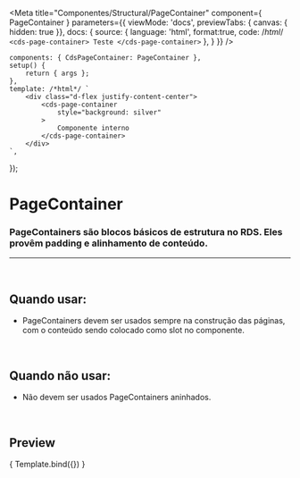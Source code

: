 
<Meta
	title="Componentes/Structural/PageContainer"
	component={ PageContainer }
	parameters={{
	viewMode: 'docs',
	previewTabs: { canvas: { hidden: true }},
	docs: {
		source: {
			language: 'html',
			format:true,
			code: /*html*/ 
`<cds-page-container>
	Teste
</cds-page-container>`
},
		}
	}}
/>

	components: { CdsPageContainer: PageContainer },
	setup() {
		return { args };
	},
	template: /*html*/ `
		<div class="d-flex justify-content-center">
			<cds-page-container
				style="background: silver"
			>
				Componente interno
			</cds-page-container>
		</div>
	`,
});

# PageContainer

### PageContainers são blocos básicos de estrutura no RDS. Eles provêm padding e alinhamento de conteúdo.
---
<br />

## Quando usar:
- PageContainers devem ser usados sempre na construção das páginas, com o conteúdo sendo colocado como slot no componente.

<br />

## Quando não usar:
- Não devem ser usados PageContainers aninhados.

<br />

## Preview

<Canvas>
	<Story
		name="PageContainer"
		args={{
			text: 'Texto do tooltip'
		}}
	>
		{ Template.bind({}) }
	</Story>
</Canvas>

<ArgsTable story="PageContainer" />
